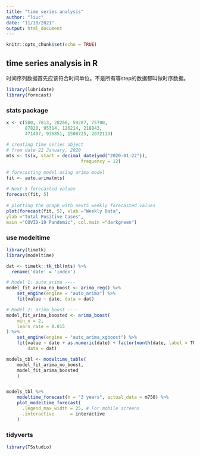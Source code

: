 ```yaml
---
title: "time series analysis"
author: "liuc"
date: "11/18/2021"
output: html_document
---
```


```r
knitr::opts_chunk$set(echo = TRUE)
```

## time series analysis in R

时间序列数据首先应该符合时间单位。不是所有等step的数据都叫做时序数据。
```r
library(lubridate)
library(forecast)
```


### stats package

```r
x <- c(580, 7813, 28266, 59287, 75700,
       87820, 95314, 126214, 218843, 
       471497, 936851, 1508725, 2072113)
  
# creating time series object
# from date 22 January, 2020
mts <- ts(x, start = decimal_date(ymd("2020-01-22")),
                            frequency = 12)
   
# forecasting model using arima model
fit <- auto.arima(mts)
   
# Next 5 forecasted values
forecast(fit, 5)
   
# plotting the graph with next5 weekly forecasted values
plot(forecast(fit, 5), xlab ="Weekly Data",
ylab ="Total Positive Cases",
main ="COVID-19 Pandemic", col.main ="darkgreen")
```

### use modeltime

```r
library(timetk)
library(modeltime)
```

```r
dat <- timetk::tk_tbl(mts) %>%
  rename('date' = 'index')

# Model 1: auto_arima ----
model_fit_arima_no_boost <- arima_reg() %>%
    set_engine(engine = "auto_arima") %>%
    fit(value ~ date, data = dat)

# Model 2: arima_boost ----
model_fit_arima_boosted <- arima_boost(
    min_n = 2,
    learn_rate = 0.015
) %>%
    set_engine(engine = "auto_arima_xgboost") %>%
    fit(value ~ date + as.numeric(date) + factor(month(date, label = TRUE), ordered = F),
        data = dat)

models_tbl <- modeltime_table(
    model_fit_arima_no_boost,
    model_fit_arima_boosted
    )


models_tbl %>%
    modeltime_forecast(h = "3 years", actual_data = m750) %>%
    plot_modeltime_forecast(
      .legend_max_width = 25, # For mobile screens
      .interactive      = interactive
    )

```


### tidyverts

```r
library(TSstudio)
```







